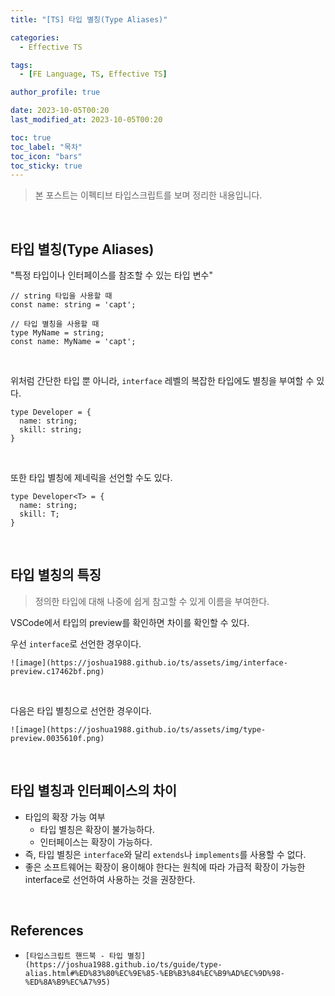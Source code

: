 ```yaml
---
title: "[TS] 타입 별칭(Type Aliases)"

categories:
  - Effective TS

tags:
  - [FE Language, TS, Effective TS]

author_profile: true

date: 2023-10-05T00:20
last_modified_at: 2023-10-05T00:20

toc: true
toc_label: "목차"
toc_icon: "bars"
toc_sticky: true
---
```


> 본 포스트는 이펙티브 타입스크립트를 보며 정리한 내용입니다.

<br />

## 타입 별칭(Type Aliases)

"특정 타입이나 인터페이스를 참조할 수 있는 타입 변수"

```tsx
// string 타입을 사용할 때
const name: string = 'capt';

// 타입 별칭을 사용할 때
type MyName = string;
const name: MyName = 'capt';
```

<br />

위처럼 간단한 타입 뿐 아니라, `interface` 레벨의 복잡한 타입에도 별칭을 부여할 수 있다.

```tsx
type Developer = {
  name: string;
  skill: string;
}
```

<br />

또한 타입 별칭에 제네릭을 선언할 수도 있다.

```tsx
type Developer<T> = {
  name: string;
  skill: T;
}
```

<br />

## 타입 별칭의 특징

> 정의한 타입에 대해 나중에 쉽게 참고할 수 있게 이름을 부여한다.

VSCode에서 타입의 preview를 확인하면 차이를 확인할 수 있다.

우선 `interface`로 선언한 경우이다.

`![image](https://joshua1988.github.io/ts/assets/img/interface-preview.c17462bf.png)`

<br />

다음은 타입 별칭으로 선언한 경우이다.

`![image](https://joshua1988.github.io/ts/assets/img/type-preview.0035610f.png)`

<br />

## 타입 별칭과 인터페이스의 차이

- 타입의 확장 가능 여부
  - 타입 별칭은 확장이 불가능하다.
  - 인터페이스는 확장이 가능하다.
- 즉, 타입 별칭은 `interface`와 달리 `extends`나 `implements`를 사용할 수 없다.
- 좋은 소프트웨어는 확장이 용이해야 한다는 원칙에 따라 가급적 확장이 가능한 interface로 선언하여 사용하는 것을 권장한다.


<br />

## References

- `[타입스크립트 핸드북 - 타입 별칭](https://joshua1988.github.io/ts/guide/type-alias.html#%ED%83%80%EC%9E%85-%EB%B3%84%EC%B9%AD%EC%9D%98-%ED%8A%B9%EC%A7%95)`